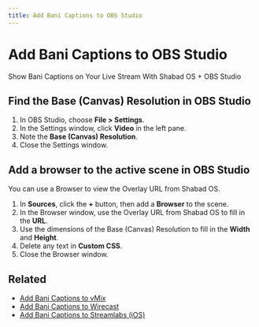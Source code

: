 ```yaml
---
title: Add Bani Captions to OBS Studio
---
```



# Add Bani Captions to OBS Studio

Show Bani Captions on Your Live Stream With Shabad OS + OBS Studio

<CopyOverlayUrl />

## Find the Base (Canvas) Resolution in OBS Studio

<ResolutionExplanation />

1. In OBS Studio, choose **File > Settings**.
1. In the Settings window, click **Video** in the left pane.
1. Note the **Base (Canvas) Resolution**.
1. Close the Settings window.

## Add a browser to the active scene in OBS Studio

You can use a Browser to view the Overlay URL from Shabad OS.

<Media src='/media/add-browser-obs-studio.png' alt='OBS Studio' />

1. In **Sources**, click the **+** button, then add a **Browser** to the scene.
1. In the Browser window, use the Overlay URL from Shabad OS to fill in the **URL**.
1. Use the dimensions of the Base (Canvas) Resolution to fill in the **Width** and **Height**.
1. Delete any text in **Custom CSS**.
1. Close the Browser window.

## Related

- [Add Bani Captions to vMix ](/support/add-bani-captions-to-a-live-stream/vmix)
- [Add Bani Captions to Wirecast ](/support/add-bani-captions-to-a-live-stream/wirecast)
- [Add Bani Captions to Streamlabs (iOS)](/support/add-bani-captions-to-a-live-stream/streamlabs-ios)
